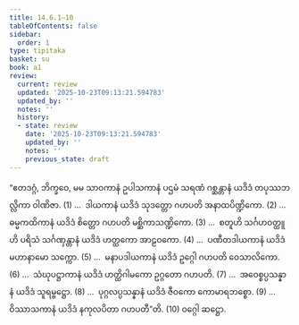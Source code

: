 ```yaml
---
title: 14.6.1–10
tableOfContents: false
sidebar:
  order: 1
type: tipitaka
basket: su
book: a1
review:
  current: review
  updated: '2025-10-23T09:13:21.594783'
  updated_by: ''
  notes: ''
  history:
  - state: review
    date: '2025-10-23T09:13:21.594783'
    updated_by: ''
    notes: ''
    previous_state: draft
---
```



<ReviewStatus review={frontmatter.review} showDetails={true} />

<HypothesisAnnotation frontmatter={frontmatter} />

<DynamicBreadcrumb />

<Division number="248" book="a1" e="ch" v="15" p="27">

<Paragraph number="336" book="a1">
“ဧတဒဂ္ဂံ, ဘိက္ခဝေ, မမ သာဝကာနံ ဥပါသကာနံ ပဌမံ သရဏံ ဂစ္ဆန္တာနံ ယဒိဒံ တပုဿဘလ္လိကာ ဝါဏိဇာ. (1)
</Paragraph>

</Division>
<Division number="249" book="a1" e="ch" v="15" p="27">

<Paragraph number="337" book="a1">
…  ဒါယကာနံ ယဒိဒံ သုဒတ္တော ဂဟပတိ အနာထပိဏ္ဍိကော. (2)
</Paragraph>

</Division>
<Division number="250" book="a1" e="ch" v="15" p="27">

<Paragraph number="338" book="a1">
…  ဓမ္မကထိကာနံ ယဒိဒံ စိတ္တော ဂဟပတိ မစ္ဆိကာသဏ္ဍိကော. (3)
</Paragraph>

</Division>
<Division number="251" book="a1" e="ch" v="15" p="27">

<Paragraph number="339" book="a1">
…  စတူဟိ သင်္ဂဟဝတ္ထူဟိ ပရိသံ သင်္ဂဏှန္တာနံ ယဒိဒံ ဟတ္ထကော အာဠဝကော. (4)
</Paragraph>

</Division>
<Division number="252" book="a1" e="ch" v="15" p="27">

<Paragraph number="340" book="a1">
…  ပဏီတဒါယကာနံ ယဒိဒံ မဟာနာမော သက္ကော. (5)
</Paragraph>

</Division>
<Division number="253" book="a1" e="ch" v="15" p="27">

<Paragraph number="341" book="a1">
…  မနာပဒါယကာနံ ယဒိဒံ ဥဂ္ဂေါ ဂဟပတိ ဝေသာလိကော. (6)
</Paragraph>

</Division>
<Division number="254" book="a1" e="ch" v="15" p="27">

<Paragraph number="342" book="a1">
…  သံဃုပဋ္ဌာကာနံ ယဒိဒံ ဟတ္ထိဂါမကော ဥဂ္ဂတော ဂဟပတိ. (7)
</Paragraph>

</Division>
<Division number="255" book="a1" e="ch" v="15" p="27">

<Paragraph number="343" book="a1">
…  အဝေစ္စပ္ပသန္နာနံ ယဒိဒံ သူရမ္ဗဋ္ဌော. (8)
</Paragraph>

</Division>
<Division number="256" book="a1" e="ch" v="15" p="27">

<Paragraph number="344" book="a1">
…  ပုဂ္ဂလပ္ပသန္နာနံ ယဒိဒံ ဇီဝကော ကောမာရဘစ္စော. (9)
</Paragraph>

</Division>
<Division number="257" book="a1" e="ch" v="15" p="27">

<Paragraph number="345" book="a1">
…  ဝိဿာသကာနံ ယဒိဒံ နကုလပိတာ ဂဟပတီ”တိ. (10)

</Paragraph>
</Division>

<Paragraph number="346" type="center" book="a1">
ဝဂ္ဂေါ ဆဋ္ဌော.
</Paragraph>